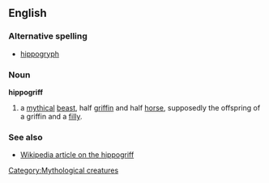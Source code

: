 ==English==
[[Category:Mythological creatures]]
===Alternative spelling===
*[[hippogryph]]
===Noun===
'''hippogriff'''

#a [[mythical]] [[beast]], half [[griffin]] and half [[horse]], supposedly the offspring of a griffin and a [[filly]].

===See also===
*[[w:hippogriff|Wikipedia article on the hippogriff]]